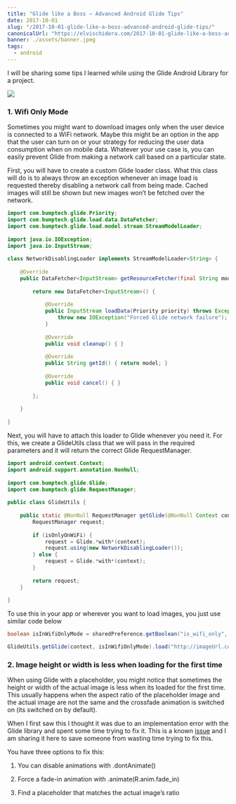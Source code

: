 ```yaml
---
title: "Glide like a Boss — Advanced Android Glide Tips"
date: 2017-10-01
slug: "/2017-10-01-glide-like-a-boss-advanced-android-glide-tips/"
canonicalUrl: "https://elvischidera.com/2017-10-01-glide-like-a-boss-advanced-android-glide-tips/"
banner: ./assets/banner.jpeg
tags:
  - android
---
```


I will be sharing some tips I learned while using the Glide Android Library for a project.

![](./assets/banner.jpeg)

### 1. Wifi Only Mode

Sometimes you might want to download images only when the user device is connected to a WiFi network. Maybe this might be an option in the app that the user can turn on or your strategy for reducing the user data consumption when on mobile data. Whatever your use case is, you can easily prevent Glide from making a network call based on a particular state.

First, you will have to create a custom Glide loader class. What this class will do is to always throw an exception whenever an image load is requested thereby disabling a network call from being made. Cached images will still be shown but new images won’t be fetched over the network.

```java:title=NetworkDisablingLoader.java
import com.bumptech.glide.Priority;
import com.bumptech.glide.load.data.DataFetcher;
import com.bumptech.glide.load.model.stream.StreamModelLoader;
    
import java.io.IOException;
import java.io.InputStream;
    
class NetworkDisablingLoader implements StreamModelLoader<String> {
    
    @Override
    public DataFetcher<InputStream> getResourceFetcher(final String model, int width, int height) {
    
        return new DataFetcher<InputStream>() {
    
            @Override
            public InputStream loadData(Priority priority) throws Exception {
                throw new IOException("Forced Glide network failure");
            }
    
            @Override
            public void cleanup() { }
    
            @Override
            public String getId() { return model; }
    
            @Override
            public void cancel() { }
    
        };
    
    }
    
}
```

Next, you will have to attach this loader to Glide whenever you need it. For this, we create a GlideUtils class that we will pass in the required parameters and it will return the correct Glide RequestManager.

```java:title=GlideUtils.java
import android.content.Context;
import android.support.annotation.NonNull;
    
import com.bumptech.glide.Glide;
import com.bumptech.glide.RequestManager;
    
public class GlideUtils {
    
    public static @NonNull RequestManager getGlide(@NonNull Context context, boolean isOnlyOnWiFi) {
        RequestManager request;
    
        if (isOnlyOnWiFi) {
            request = Glide.*with*(context);
            request.using(new NetworkDisablingLoader());
        } else {
            request = Glide.*with*(context);
        }
    
        return request;
    }
    
}
```

To use this in your app or wherever you want to load images, you just use similar code below

```java:title=GlideWifiOnlyUsage.java
boolean isInWifiOnlyMode = sharedPreference.getBoolean("is_wifi_only", false);

GlideUtils.getGlide(context, isInWifiOnlyMode).load("http://imageUrl.com").into(imageView);
```

### 2. Image height or width is less when loading for the first time

When using Glide with a placeholder, you might notice that sometimes the height or width of the actual image is less when its loaded for the first time. This usually happens when the aspect ratio of the placeholder image and the actual image are not the same and the crossfade animation is switched on (its switched on by default).

When I first saw this I thought it was due to an implementation error with the Glide library and spent some time trying to fix it. This is a known [issue](https://github.com/bumptech/glide/issues/1295) and I am sharing it here to save someone from wasting time trying to fix this.

You have three options to fix this:

 1. You can disable animations with .dontAnimate()

 2. Force a fade-in animation with .animate(R.anim.fade_in)

 3. Find a placeholder that matches the actual image’s ratio